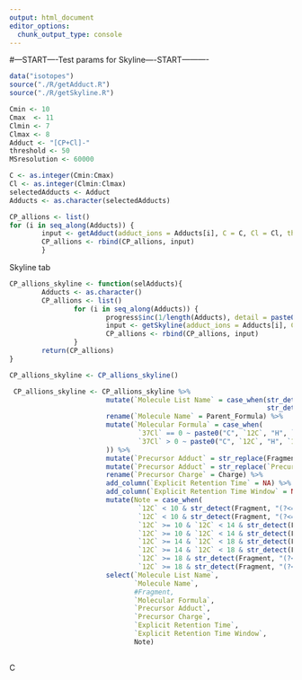 ```yaml
---
output: html_document
editor_options: 
  chunk_output_type: console
---
```


#---START----Test params for Skyline----START---------- 

```r

data("isotopes")
source("./R/getAdduct.R")
source("./R/getSkyline.R")

Cmin <- 10
Cmax  <- 11
Clmin <- 7
Clmax <- 8
Adduct <- "[CP+Cl]-"
threshold <- 50
MSresolution <- 60000

C <- as.integer(Cmin:Cmax)
Cl <- as.integer(Clmin:Clmax)
selectedAdducts <- Adduct
Adducts <- as.character(selectedAdducts)

CP_allions <- list()
for (i in seq_along(Adducts)) {
        input <- getAdduct(adduct_ions = Adducts[i], C = C, Cl = Cl, threshold = threshold)
        CP_allions <- rbind(CP_allions, input)
        }

```


Skyline tab
```r


CP_allions_skyline <- function(selAdducts){
        Adducts <- as.character()
        CP_allions <- list()
                for (i in seq_along(Adducts)) {
                        progress$inc(1/length(Adducts), detail = paste0("Adduct: ", Adducts[i], " . Please wait.."))
                        input <- getSkyline(adduct_ions = Adducts[i], C = C, Cl = Cl, threshold = threshold)
                        CP_allions <- rbind(CP_allions, input)
                }
        return(CP_allions)
}

CP_allions_skyline <- CP_allions_skyline()

 CP_allions_skyline <- CP_allions_skyline %>%
                        mutate(`Molecule List Name` = case_when(str_detect(Fragment, "(?<=.)CP(?=.)") == TRUE ~ paste0("CP-C", `12C`),
                                                                str_detect(Fragment, "(?<=.)CO(?=.)") == TRUE ~ paste0("CO-C", `12C`))) %>%
                        rename(`Molecule Name` = Parent_Formula) %>%
                        mutate(`Molecular Formula` = case_when(
                                `37Cl` == 0 ~ paste0("C", `12C`, "H", `1H`, "Cl", `35Cl`),
                                `37Cl` > 0 ~ paste0("C", `12C`, "H", `1H`, "Cl", `35Cl`, "Cl'", `37Cl`)
                        )) %>%
                        mutate(`Precursor Adduct` = str_replace(Fragment, "\\].*", "]")) %>% 
                        mutate(`Precursor Adduct` = str_replace(`Precursor Adduct`, "(.+?(?=\\-))|(.+?(?=\\+))", "[M")) %>%
                        rename(`Precursor Charge` = Charge) %>%
                        add_column(`Explicit Retention Time` = NA) %>%
                        add_column(`Explicit Retention Time Window` = NA) %>%
                        mutate(Note = case_when(
                                `12C` < 10 & str_detect(Fragment, "(?<=.)CP(?=.)") == TRUE ~ "vSCCP",
                                `12C` < 10 & str_detect(Fragment, "(?<=.)CO(?=.)") == TRUE ~ "vSCCO",
                                `12C` >= 10 & `12C` < 14 & str_detect(Fragment, "(?<=.)CP(?=.)") == TRUE ~ "SCCPs",
                                `12C` >= 10 & `12C` < 14 & str_detect(Fragment, "(?<=.)CO(?=.)") == TRUE ~ "SCCOs",
                                `12C` >= 14 & `12C` < 18 & str_detect(Fragment, "(?<=.)CP(?=.)") == TRUE ~ "MCCPs",
                                `12C` >= 14 & `12C` < 18 & str_detect(Fragment, "(?<=.)CO(?=.)") == TRUE ~ "MCCOs",
                                `12C` >= 18 & str_detect(Fragment, "(?<=.)CP(?=.)") == TRUE ~ "LCCPs",
                                `12C` >= 18 & str_detect(Fragment, "(?<=.)CO(?=.)") == TRUE ~ "LCCOs")) %>%
                        select(`Molecule List Name`, 
                               `Molecule Name`, 
                               #Fragment, 
                               `Molecular Formula`, 
                               `Precursor Adduct`, 
                               `Precursor Charge`, 
                               `Explicit Retention Time`, 
                               `Explicit Retention Time Window`, 
                               Note)
                


```






       
C

